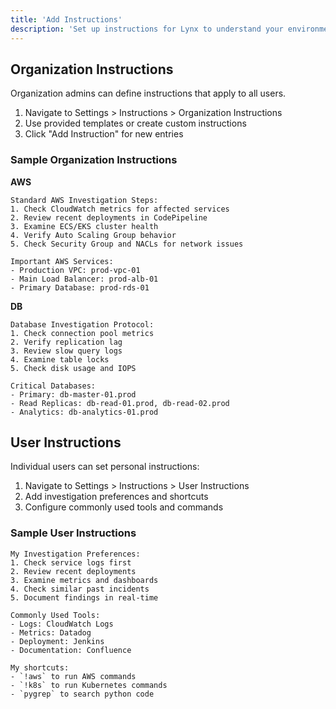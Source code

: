 ```yaml
---
title: 'Add Instructions'
description: 'Set up instructions for Lynx to understand your environment and perform actions.'
---
```


## Organization Instructions
Organization admins can define instructions that apply to all users.
1. Navigate to Settings > Instructions > Organization Instructions
2. Use provided templates or create custom instructions
3. Click "Add Instruction" for new entries

### Sample Organization Instructions

**AWS**
```
Standard AWS Investigation Steps:
1. Check CloudWatch metrics for affected services
2. Review recent deployments in CodePipeline
3. Examine ECS/EKS cluster health
4. Verify Auto Scaling Group behavior
5. Check Security Group and NACLs for network issues

Important AWS Services:
- Production VPC: prod-vpc-01
- Main Load Balancer: prod-alb-01
- Primary Database: prod-rds-01
```

**DB**
```
Database Investigation Protocol:
1. Check connection pool metrics
2. Verify replication lag
3. Review slow query logs
4. Examine table locks
5. Check disk usage and IOPS

Critical Databases:
- Primary: db-master-01.prod
- Read Replicas: db-read-01.prod, db-read-02.prod
- Analytics: db-analytics-01.prod
```

## User Instructions
Individual users can set personal instructions:

1. Navigate to Settings > Instructions > User Instructions
2. Add investigation preferences and shortcuts
3. Configure commonly used tools and commands

### Sample User Instructions

```
My Investigation Preferences:
1. Check service logs first
2. Review recent deployments
3. Examine metrics and dashboards
4. Check similar past incidents
5. Document findings in real-time

Commonly Used Tools:
- Logs: CloudWatch Logs
- Metrics: Datadog
- Deployment: Jenkins
- Documentation: Confluence
```

```
My shortcuts:
- `!aws` to run AWS commands
- `!k8s` to run Kubernetes commands
- `pygrep` to search python code
```


